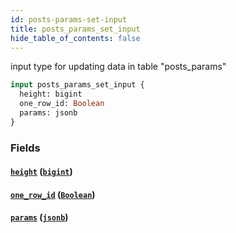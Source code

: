 ```yaml
---
id: posts-params-set-input
title: posts_params_set_input
hide_table_of_contents: false
---
```


input type for updating data in table "posts_params"

```graphql
input posts_params_set_input {
  height: bigint
  one_row_id: Boolean
  params: jsonb
}
```

### Fields

#### [`height`](#) ([`bigint`](../scalars/bigint))

#### [`one_row_id`](#) ([`Boolean`](../scalars/boolean))

#### [`params`](#) ([`jsonb`](../scalars/jsonb))
